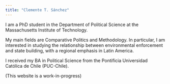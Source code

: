```yaml
---
title: "Clemente T. Sánchez"
---
```


I am a PhD student in the Department of Political Science at the Massachusetts Institute of Technology.

My main fields are Comparative Politics and Methodology. In particular, I am interested in studying the relationship between environmental enforcement and state building, with a regional emphasis in Latin America.

I received my BA in Political Science from the Pontificia Universidad Católica de Chile (PUC-Chile).

(This website is a work-in-progress)
